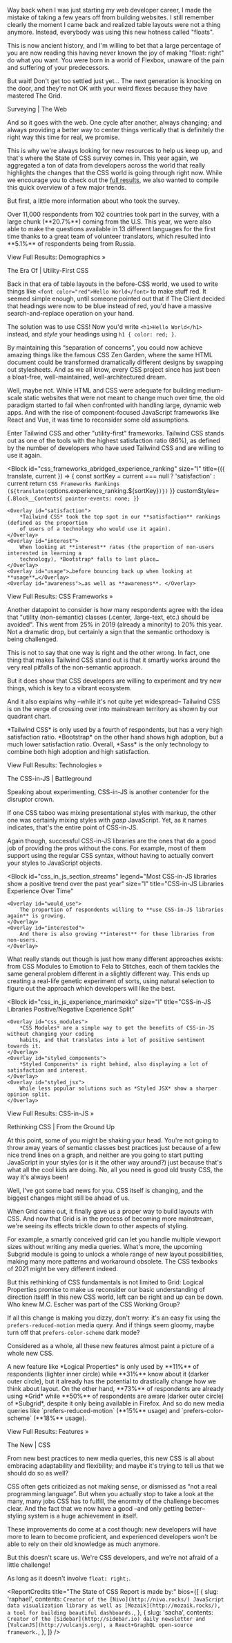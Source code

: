 
Way back when I was just starting my web developer career, I made the mistake of taking a few years off from building websites. I still remember clearly the moment I came back and realized table layouts were not a thing anymore. Instead, everybody was using this new hotness called "floats".

This is now ancient history, and I'm willing to bet that a large percentage of you are now reading this having never known the joy of making "float: right" do what you want. You were born in a world of Flexbox, unaware of the pain and suffering of your predecessors.

But wait! Don't get too settled just yet… The next generation is knocking on the door, and they're not OK with your weird flexes because they have mastered The Grid.

<Heading>Surveying | The Web</Heading>

And so it goes with the web. One cycle after another, always changing; and always providing a better way to center things vertically that is definitely the right way this time for real, we promise.

This is why we're always looking for new resources to help us keep up, and that's where the State of CSS survey comes in. This year again, we aggregated a ton of data from developers across the world that really highlights the changes that the CSS world is going through right now. While we encourage you to check out the [full results](/), we also wanted to compile this quick overview of a few major trends.

But first, a little more information about who took the survey.

<Block id="country" size="l" title="Respondents Country Breakdown">
    <Overlay id="USA">
        Over 11,000 respondents from 102 countries took part in the survey, with a large chunk
        (**20.7%**) coming from the U.S.
    </Overlay>
    <Overlay id="RUS">
        This year, we were also able to make the questions available in 13 different languages for
        the first time thanks to a great team of volunteer translators, which resulted into **5.1%**
        of respondents being from Russia.
    </Overlay>
</Block>

<SectionLink path="/demographics">View Full Results: Demographics »</SectionLink>

<Heading>The Era Of | Utility-First CSS</Heading>

Back in that era of table layouts in the before-CSS world, we used to write things like `<font color="red">Hello World</font>` to make stuff red. It seemed simple enough, until someone pointed out that if The Client decided that headings were now to be blue instead of red, you'd have a massive search-and-replace operation on your hand.

The solution was to use CSS! Now you'd write `<h1>Hello World</h1>` instead, and _style_ your headings using `h1 { color: red; }`.

By maintaining this “separation of concerns”, you could now achieve amazing things like the famous CSS Zen Garden, where the same HTML document could be transformed dramatically different designs by swapping out stylesheets. And as we all know, every CSS project since has just been a bloat-free, well-maintained, well-architectured dream.

Well, maybe not. While HTML and CSS were adequate for building medium-scale static websites that were not meant to change much over time, the old paradigm started to fail when confronted with handling large, dynamic web apps. And with the rise of component-focused JavaScript frameworks like React and Vue, it was time to reconsider some old assumptions.

Enter Tailwind CSS and other "utility-first" frameworks. Tailwind CSS stands out as one of the tools with the highest satisfaction ratio (86%), as defined by the number of developers who have used Tailwind CSS and are willing to use it again.

<Block
    id="css_frameworks_abridged_experience_ranking"
    size="l"
    title={({ translate, current }) => {
        const sortKey = current === null ? 'satisfaction' : current
        return `CSS Frameworks Rankings (${translate(`options.experience_ranking.${sortKey}`)})`
    }}
    customStyles={`
        .Block__Contents{
            pointer-events: none;
        }
    `}
>
    <Overlay id="satisfaction">
        *Tailwind CSS* took the top spot in our **satisfaction** rankings (defined as the proportion
        of users of a technology who would use it again).
    </Overlay>
    <Overlay id="interest">
        When looking at **interest** rates (the proportion of non-users interested in learning a
        technology), *Bootstrap* falls to last place…
    </Overlay>
    <Overlay id="usage">…before bouncing back up when looking at **usage**…</Overlay>
    <Overlay id="awareness">…as well as **awareness**. </Overlay>
</Block>

<SectionLink path="/technologies/css-frameworks/">View Full Results: CSS Frameworks »</SectionLink>

Another datapoint to consider is how many respondents agree with the idea that "utility (non-semantic) classes (.center, .large-text, etc.) should be avoided". This went from 25% in 2019 (already a minority) to 20% this year. Not a dramatic drop, but certainly a sign that the semantic orthodoxy is being challenged.

<Block
    id="utility_classes_to_be_avoided"
    size="s"
    title="Do you agree that utility classes should be avoided?"
/>

This is not to say that one way is right and the other wrong. In fact, one thing that makes Tailwind CSS stand out is that it smartly works around the very real pitfalls of the non-semantic approach.

But it does show that CSS developers are willing to experiment and try new things, which is key to a vibrant ecosystem.

And it also explains why –while it's not quite yet widespread– Tailwind CSS is on the verge of crossing over into mainstream territory as shown by our quadrant chart.

<Block id="scatterplot_overview" size="l" title="Technologies Satisfaction vs Usage">
    <Overlay id="tailwind_css">
        *Tailwind CSS* is only used by a fourth of respondents, but has a very high satisfaction
        ratio.
    </Overlay>
    <Overlay id="bootstrap">
        *Bootstrap* on the other hand shows high adoption, but a much lower satisfaction ratio.
    </Overlay>
    <Overlay id="sass">
        Overall, *Sass* is the only technology to combine both high adoption and high satisfaction.
    </Overlay>
</Block>

<SectionLink path="/technologies/">View Full Results: Technologies »</SectionLink>

<Heading>The CSS-in-JS | Battleground</Heading>

Speaking about experimenting, CSS-in-JS is another contender for the disruptor crown.

If one CSS taboo was mixing presentational styles with markup, the other one was certainly mixing styles with _gasp_ JavaScript. Yet, as it names indicates, that's the entire point of CSS-in-JS.

Again though, successful CSS-in-JS libraries are the ones that do a good job of providing the pros without the cons. For example, most of them support using the regular CSS syntax, without having to actually convert your styles to JavaScript objects.

<Block
    id="css_in_js_section_streams"
    legend="Most CSS-in-JS libraries show a positive trend over the past year"
    size="l"
    title="CSS-in-JS Libraries Experience Over Time"
>
    <Overlay id="would_use">
        The proportion of respondents willing to **use CSS-in-JS libraries again** is growing.
    </Overlay>
    <Overlay id="interested">
        And there is also growing **interest** for these libraries from non-users.
    </Overlay>
</Block>

What really stands out though is just how many different approaches exists: from CSS Modules to Emotion to Fela to Stitches, each of them tackles the same general problem different in a slightly different way. This ends up creating a real-life genetic experiment of sorts, using natural selection to figure out the approach which developers will like the best.

<Block
    id="css_in_js_experience_marimekko"
    size="l"
    title="CSS-in-JS Libraries Positive/Negative Experience Split"
>
    <Overlay id="css_modules">
        *CSS Modules* are a simple way to get the benefits of CSS-in-JS without changing your coding
        habits, and that translates into a lot of positive sentiment towards it.
    </Overlay>
    <Overlay id="styled_components">
        *Styled Components* is right behind, also displaying a lot of satisfaction and interest.
    </Overlay>
    <Overlay id="styled_jsx">
        While less popular solutions such as *Styled JSX* show a sharper opinion split.
    </Overlay>
</Block>

<SectionLink path="/technologies/css-in-js/">View Full Results: CSS-in-JS »</SectionLink>

<Heading>Rethinking CSS | From the Ground Up</Heading>

At this point, some of you might be shaking your head. You're not going to throw away years of semantic classes best practices just because of a few nice trend lines on a graph, and neither are you going to start putting JavaScript in your styles (or is it the other way around?) just because that's what all the cool kids are doing. No, all you need is good old trusty CSS, the way it's always been!

Well, I've got some bad news for you. CSS itself is changing, and the biggest changes might still be ahead of us.

When Grid came out, it finally gave us a proper way to build layouts with CSS. And now that Grid is in the process of becoming more mainstream, we're seeing its effects trickle down to other aspects of styling.

For example, a smartly conceived grid can let you handle multiple viewport sizes without writing any media queries. What's more, the upcoming Subgrid module is going to unlock a whole range of new layout possibilities, making many more patterns and workaround obsolete. The CSS texbooks of 2021 might be very different indeed.

But this rethinking of CSS fundamentals is not limited to Grid: Logical Properties promise to make us reconsider our basic understanding of direction itself! In this new CSS world, left can be right and up can be down. Who knew M.C. Escher was part of the CSS Working Group?

If all this change is making you dizzy, don't worry: it's an easy fix using the `prefers-reduced-motion` media query. And if things seem gloomy, maybe turn off that `prefers-color-scheme` dark mode?

Considered as a whole, all these new features almost paint a picture of a whole new CSS.

<Block id="features_overview" size="l" title="New CSS Features">
    <Overlay id={['logical_properties']}>
        A new feature like *Logical Properties* is only used by **11%** of respondents (lighter
        inner circle) while **31%** know about it (darker outer circle), but it already has the
        potential to drastically change how we think about layout.
    </Overlay>
    <Overlay id={['grid', 'subgrid']}>
        On the other hand, **73%** of respondents are already using *Grid* while **50%** of
        respondents are aware (darker outer circle) of *Subgrid*, despite it only being available in
        Firefox.
    </Overlay>
    <Overlay id={['prefers_reduced_motion', 'prefers_color_scheme']}>
        And so do new media queries like `prefers-reduced-motion` (**15%** usage) and
        `prefers-color-scheme` (**18%** usage).
    </Overlay>
</Block>

<SectionLink path="/features/">View Full Results: Features »</SectionLink>

<Heading>The New | CSS</Heading>

From new best practices to new media queries, this new CSS is all about embracing adaptability and flexibility; and maybe it's trying to tell us that we should do so as well?

<Block
    id="css_is_programming_language"
    title="Do you agree that CSS is a programming language?"
    size="s"
/>

CSS often gets criticized as not making sense, or dismissed as “not a real programming language”. But when you actually stop to take a look at the many, many jobs CSS has to fulfill, the enormity of the challenge becomes clear. And the fact that we now have a good –and only getting better– styling system is a huge achievement in itself.

These improvements do come at a cost though: new developers will have more to learn to become proficient, and experienced developers won't be able to rely on their old knowledge as much anymore.

<Block id="state_of_css" size="s" title="How happy are you with the general state of CSS?" />

But this doesn't scare us. We're CSS developers, and we're not afraid of a little challenge!

As long as it doesn't involve `float: right;`.

<ReportNewsletter
    title="Thanks for reading!"
    description="If you'd like to know when we publish additional results or launch our next survey, just leave us your email here:"
/>

<ReportCredits
    title="The State of CSS Report is made by:"
    bios={[
        {
            slug: 'raphael',
            contents: `Creator of the [Nivo](http://nivo.rocks/) JavaScript data visualization library as well
      as [Mozaik](http://mozaik.rocks/), a tool for building beautiful dashboards.`,
        },
        {
            slug: 'sacha',
            contents: `Creator of the [Sidebar](http://sidebar.io) daily newsletter and
      [VulcanJS](http://vulcanjs.org), a React+GraphQL open-source framework.`,
        },
    ]}
/>
